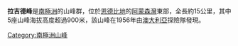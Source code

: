 {{coord|66|59|S|51|0|E|display=title}}

'''拉吉德峰'''是[[南極洲|南極洲]]的山峰群，位於[[恩德比地|恩德比地]]的[[阿蒙森灣_(南極洲)|阿蒙森灣]]東部，全長約15公里，其中5座山峰海拔高度超過900米，該山峰在1956年由[[澳大利亞|澳大利亞]]探險隊發現。

{{Antarctica-geo-stub}}
[[Category:南極洲山峰|Category:南極洲山峰]]